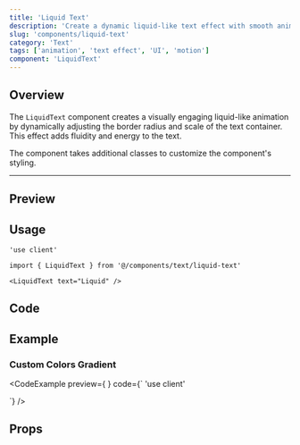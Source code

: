```yaml
---
title: 'Liquid Text'
description: 'Create a dynamic liquid-like text effect with smooth animations of border radius and scale. Perfect for adding eye-catching text animations to your UI.'
slug: 'components/liquid-text'
category: 'Text'
tags: ['animation', 'text effect', 'UI', 'motion']
component: 'LiquidText'
---
```


## Overview

The `LiquidText` component creates a visually engaging liquid-like animation by dynamically adjusting the border radius and scale of the text container. This effect adds fluidity and energy to the text.

The component takes additional classes to customize the component's styling.

---


## Preview

<PreviewComponent>
  <LiquidText text="Liquid" />
</PreviewComponent>

## Usage

```tsx
'use client'

import { LiquidText } from '@/components/text/liquid-text'

<LiquidText text="Liquid" />
```

## Code

<CodeSnippet componentPath="./src/components/text/liquid-text.tsx" />

## Example

### Custom Colors Gradient

<CodeExample
  preview={
    <LiquidText
      text="Liquid"
      className="bg-gradient-to-r from-blue-500 via-purple-500 to-pink-500"
    />
  }
  code={`
  'use client'

    
  <LiquidText
    text="Liquid"
    className="bg-gradient-to-r from-blue-500 via-purple-500 to-pink-500"
  />
  `}
/>

## Props

<AutoTypeTable
  path="./src/components/text/liquid-text.tsx"
  name="LiquidTextProps"
/>